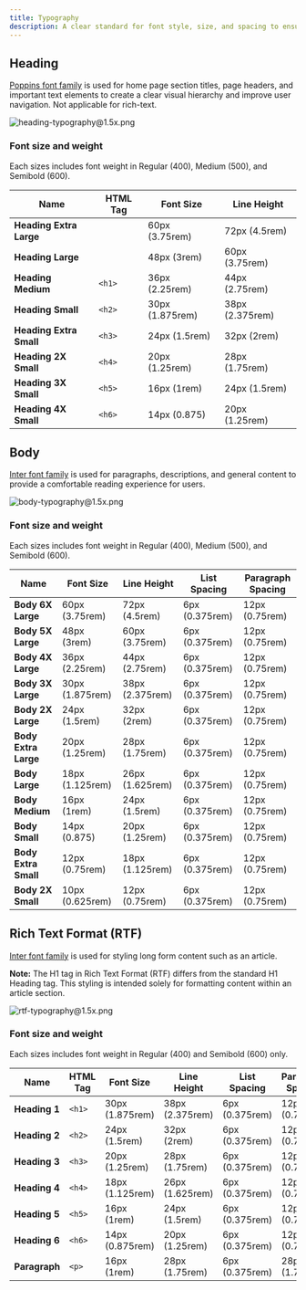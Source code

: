 ```yaml
---
title: Typography
description: A clear standard for font style, size, and spacing to ensure readability and consistency across government platforms, supporting accessible and user-friendly text presentation.
---
```


## Heading

[Poppins font family](https://fonts.google.com/specimen/Poppins) is used for home page section titles, page headers, and important text elements to create a clear visual hierarchy and improve user navigation. Not applicable for rich-text.

![heading-typography@1.5x.png](/assets/design/heading-typography1.5x.png)

### Font size and weight

Each sizes includes font weight in Regular (400), Medium (500), and Semibold (600).

| Name                    | HTML Tag | Font Size       | Line Height     |
| ----------------------- | -------- | --------------- | --------------- |
| **Heading Extra Large** |          | 60px (3.75rem)  | 72px (4.5rem)   |
| **Heading Large**       |          | 48px (3rem)     | 60px (3.75rem)  |
| **Heading Medium**      | `<h1>`   | 36px (2.25rem)  | 44px (2.75rem)  |
| **Heading Small**       | `<h2>`   | 30px (1.875rem) | 38px (2.375rem) |
| **Heading Extra Small** | `<h3>`   | 24px (1.5rem)   | 32px (2rem)     |
| **Heading 2X Small**    | `<h4>`   | 20px (1.25rem)  | 28px (1.75rem)  |
| **Heading 3X Small**    | `<h5>`   | 16px (1rem)     | 24px (1.5rem)   |
| **Heading 4X Small**    | `<h6>`   | 14px (0.875)    | 20px (1.25rem)  |

## Body

[Inter font family](https://fonts.google.com/specimen/Inter?query=Inter) is used for paragraphs, descriptions, and general content to provide a comfortable reading experience for users.

![body-typography@1.5x.png](/assets/design/body-typography1.5x.png)

### Font size and weight

Each sizes includes font weight in Regular (400), Medium (500), and Semibold (600).

| Name                 | Font Size       | Line Height     | List Spacing   | Paragraph Spacing |
| -------------------- | --------------- | --------------- | -------------- | ----------------- |
| **Body 6X Large**    | 60px (3.75rem)  | 72px (4.5rem)   | 6px (0.375rem) | 12px (0.75rem)    |
| **Body 5X Large**    | 48px (3rem)     | 60px (3.75rem)  | 6px (0.375rem) | 12px (0.75rem)    |
| **Body 4X Large**    | 36px (2.25rem)  | 44px (2.75rem)  | 6px (0.375rem) | 12px (0.75rem)    |
| **Body 3X Large**    | 30px (1.875rem) | 38px (2.375rem) | 6px (0.375rem) | 12px (0.75rem)    |
| **Body 2X Large**    | 24px (1.5rem)   | 32px (2rem)     | 6px (0.375rem) | 12px (0.75rem)    |
| **Body Extra Large** | 20px (1.25rem)  | 28px (1.75rem)  | 6px (0.375rem) | 12px (0.75rem)    |
| **Body Large**       | 18px (1.125rem) | 26px (1.625rem) | 6px (0.375rem) | 12px (0.75rem)    |
| **Body Medium**      | 16px (1rem)     | 24px (1.5rem)   | 6px (0.375rem) | 12px (0.75rem)    |
| **Body Small**       | 14px (0.875)    | 20px (1.25rem)  | 6px (0.375rem) | 12px (0.75rem)    |
| **Body Extra Small** | 12px (0.75rem)  | 18px (1.125rem) | 6px (0.375rem) | 12px (0.75rem)    |
| **Body 2X Small**    | 10px (0.625rem) | 12px (0.75rem)  | 6px (0.375rem) | 12px (0.75rem)    |

## Rich Text Format (RTF)

[Inter font family](https://fonts.google.com/specimen/Inter?query=Inter) is used for styling long form content such as an article.

**Note:** The H1 tag in Rich Text Format (RTF) differs from the standard H1 Heading tag. This styling is intended solely for formatting content within an article section.

![rtf-typography@1.5x.png](/assets/design/rtf-typography1.5x.png)

### Font size and weight

Each sizes includes font weight in Regular (400) and Semibold (600) only.

| Name          | HTML Tag | Font Size       | Line Height     | List Spacing   | Paragraph Spacing |
| ------------- | -------- | --------------- | --------------- | -------------- | ----------------- |
| **Heading 1** | `<h1>`   | 30px (1.875rem) | 38px (2.375rem) | 6px (0.375rem) | 12px (0.75rem)    |
| **Heading 2** | `<h2>`   | 24px (1.5rem)   | 32px (2rem)     | 6px (0.375rem) | 12px (0.75rem)    |
| **Heading 3** | `<h3>`   | 20px (1.25rem)  | 28px (1.75rem)  | 6px (0.375rem) | 12px (0.75rem)    |
| **Heading 4** | `<h4>`   | 18px (1.125rem) | 26px (1.625rem) | 6px (0.375rem) | 12px (0.75rem)    |
| **Heading 5** | `<h5>`   | 16px (1rem)     | 24px (1.5rem)   | 6px (0.375rem) | 12px (0.75rem)    |
| **Heading 6** | `<h6>`   | 14px (0.875rem) | 20px (1.25rem)  | 6px (0.375rem) | 12px (0.75rem)    |
| **Paragraph** | `<p>`    | 16px (1rem)     | 28px (1.75rem)  | 6px (0.375rem) | 28px (1.75rem)    |
